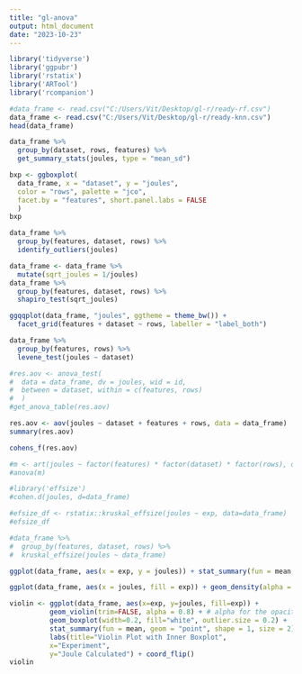 ---
title: "gl-anova"
output: html_document
date: "2023-10-23"
---


```{r}
library('tidyverse')
library('ggpubr')
library('rstatix')
library('ARTool')
library('rcompanion')
```


```{r}
#data_frame <- read.csv("C:/Users/Vit/Desktop/gl-r/ready-rf.csv")
data_frame <- read.csv("C:/Users/Vit/Desktop/gl-r/ready-knn.csv")
head(data_frame)
```

```{r}
data_frame %>%
  group_by(dataset, rows, features) %>%
  get_summary_stats(joules, type = "mean_sd")
```

```{r}
bxp <- ggboxplot(
  data_frame, x = "dataset", y = "joules",
  color = "rows", palette = "jco",
  facet.by = "features", short.panel.labs = FALSE
  )
bxp
```

```{r}
data_frame %>%
  group_by(features, dataset, rows) %>%
  identify_outliers(joules)
```

```{r}
data_frame <- data_frame %>%
  mutate(sqrt_joules = 1/joules)
data_frame %>%
  group_by(features, dataset, rows) %>%
  shapiro_test(sqrt_joules)
```

```{r}
ggqqplot(data_frame, "joules", ggtheme = theme_bw()) +
  facet_grid(features + dataset ~ rows, labeller = "label_both")
```

```{r}
data_frame %>%
  group_by(features, rows) %>%
  levene_test(joules ~ dataset)
```

```{r}
#res.aov <- anova_test(
#  data = data_frame, dv = joules, wid = id,
#  between = dataset, within = c(features, rows)
#  )
#get_anova_table(res.aov)
```

```{r}
res.aov <- aov(joules ~ dataset + features + rows, data = data_frame)
summary(res.aov)
```

```{r}
cohens_f(res.aov)
```

```{r}
#m <- art(joules ~ factor(features) * factor(dataset) * factor(rows), data=data_frame)
#anova(m)
```

```{r}
#library('effsize')
#cohen.d(joules, d=data_frame)
```

```{r}
#efsize_df <- rstatix::kruskal_effsize(joules ~ exp, data=data_frame)
#efsize_df

#data_frame %>%
#  group_by(features, dataset, rows) %>%
#  kruskal_effsize(joules ~ data_frame)
```

```{r}
ggplot(data_frame, aes(x = exp, y = joules)) + stat_summary(fun = mean, geom = "bar") + coord_flip()
```

```{r}
ggplot(data_frame, aes(x = joules, fill = exp)) + geom_density(alpha = 0.5)
```

```{r, fig.height=12}
violin <- ggplot(data_frame, aes(x=exp, y=joules, fill=exp)) +
          geom_violin(trim=FALSE, alpha = 0.8) + # alpha for the opacity
          geom_boxplot(width=0.2, fill="white", outlier.size = 0.2) +
          stat_summary(fun = mean, geom = "point", shape = 1, size = 2) +
          labs(title="Violin Plot with Inner Boxplot",
          x="Experiment",
          y="Joule Calculated") + coord_flip()
violin
```





